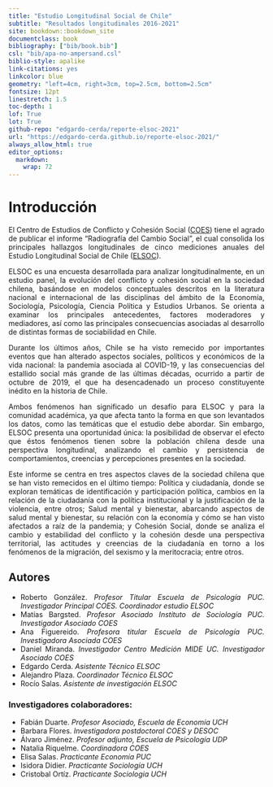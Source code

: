 ```yaml
--- 
title: "Estudio Longitudinal Social de Chile"
subtitle: "Resultados longitudinales 2016-2021"
site: bookdown::bookdown_site
documentclass: book
bibliography: ["bib/book.bib"]
csl: "bib/apa-no-ampersand.csl"
biblio-style: apalike
link-citations: yes
linkcolor: blue
geometry: "left=4cm, right=3cm, top=2.5cm, bottom=2.5cm"
fontsize: 12pt
linestretch: 1.5
toc-depth: 1
lof: True
lot: True
github-repo: "edgardo-cerda/reporte-elsoc-2021"
url: "https://edgardo-cerda.github.io/reporte-elsoc-2021/"
always_allow_html: true
editor_options: 
  markdown: 
    wrap: 72
---
```



# Introducción {-}

<div style="text-align: justify">

El Centro de Estudios de Conflicto y Cohesión Social ([COES](https://coes.cl/)) tiene el agrado de publicar el informe “Radiografía del Cambio Social”, el cual consolida los principales hallazgos longitudinales de cinco mediciones anuales del Estudio Longitudinal Social de Chile ([ELSOC](https://coes.cl/encuesta-panel/)).

ELSOC es una encuesta desarrollada para analizar longitudinalmente, en un estudio panel, la evolución del conflicto y cohesión social en la sociedad chilena, basándose en modelos conceptuales descritos en la literatura nacional e internacional de las disciplinas del ámbito de la Economía, Sociología, Psicología, Ciencia Política y Estudios Urbanos. Se orienta a examinar los principales antecedentes, factores moderadores y mediadores, así como las principales consecuencias asociadas al desarrollo de distintas formas de sociabilidad en Chile.

Durante los últimos años, Chile se ha visto remecido por importantes eventos que han alterado aspectos sociales, políticos y económicos de la vida nacional: la pandemia asociada al COVID-19, y las consecuencias del estallido social más grande de las últimas décadas, ocurrido a partir de octubre de 2019, el que ha desencadenado un proceso constituyente inédito en la historia de Chile.

Ambos fenómenos han significado un desafío para ELSOC y para la comunidad académica, ya que afecta tanto la forma en que son levantados los datos, como las temáticas que el estudio debe abordar. Sin embargo, ELSOC presenta una oportunidad única: la posibilidad de observar el efecto que éstos fenómenos tienen sobre la población chilena desde una perspectiva longitudinal, analizando el cambio y persistencia de comportamientos, creencias y percepciones presentes en la sociedad.

Este informe se centra en tres aspectos claves de la sociedad chilena que se han visto remecidos en el último tiempo: Política y ciudadanía, donde se exploran temáticas de identificación y participación política, cambios en la relación de la ciudadanía con la política institucional y la justificación de la violencia, entre otros; Salud mental y bienestar, abarcando aspectos de salud mental y bienestar, su relación con la economía y cómo se han visto afectados a raíz de la pandemia; y Cohesión Social, donde se analiza el cambio y estabilidad del conflicto y la cohesión desde una perspectiva territorial, las actitudes y creencias de la ciudadanía en torno a los fenómenos de la migración, del sexismo y la meritocracia; entre otros.


## Autores {-}

- Roberto González. *Profesor Titular Escuela de Psicología PUC. Investigador Principal COES. Coordinador estudio ELSOC*
- Matías Bargsted. *Profesor Asociado Instituto de Sociología PUC. Investigador Asociado COES*
- Ana Figuereido. *Profesora titular Escuela de Psicología PUC. Investigadora Asociada COES*
- Daniel Miranda. *Investigador Centro Medición MIDE UC. Investigador Asociado COES*
- Edgardo Cerda. *Asistente Técnico ELSOC*
- Alejandro Plaza. *Coordinador Técnico ELSOC*
- Rocío Salas. *Asistente de investigación ELSOC*

### Investigadores colaboradores: {-}

- Fabián Duarte. *Profesor Asociado, Escuela de Economía UCH*
- Barbara Flores. *Investigadora postdoctoral COES y DESOC*
- Álvaro Jiménez. *Profesor adjunto, Escuela de Psicología UDP*
- Natalia Riquelme. *Coordinadora COES*
- Elisa Salas. *Practicante Economía PUC*
- Isidora Didier. *Practicante Sociología UCH*
- Cristobal Ortíz. *Practicante Sociologia UCH*
